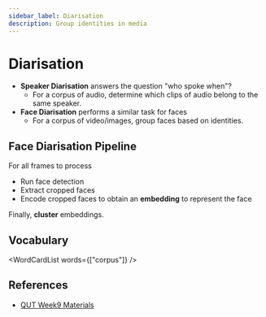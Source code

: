 ```yaml
---
sidebar_label: Diarisation
description: Group identities in media
---
```



# Diarisation

- **Speaker Diarisation** answers the question "who spoke when"?
  - For a corpus of audio, determine which clips of audio belong to the same speaker.
- **Face Diarisation** performs a similar task for faces
  - For a corpus of video/images, group faces based on identities.

## Face Diarisation Pipeline

For all frames to process

- Run face detection
- Extract cropped faces
- Encode cropped faces to obtain an **embedding** to represent the face

Finally, **cluster** embeddings.

## Vocabulary

<WordCardList words={["corpus"]} />

## References

- [QUT Week9 Materials](https://github.com/xiaohai-huang/cab420-workspace/tree/master/work/machine-learning/week9)
